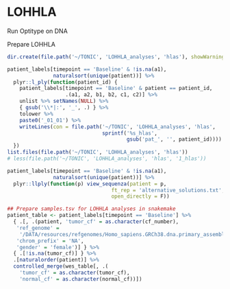 # LOHHLA

Run Optitype on DNA

Prepare LOHHLA

```r
dir.create(file.path('~/TONIC', 'LOHHLA_analyses', 'hlas'), showWarnings = F)

patient_labels[timepoint == 'Baseline' & !is.na(a1),
               naturalsort(unique(patient))] %>%
  plyr::l_ply(function(patient_id) {
    patient_labels[timepoint == 'Baseline' & patient == patient_id,
                   .(a1, a2, b1, b2, c1, c2)] %>%
    unlist %>% setNames(NULL) %>%
    { gsub('\\*|:', '_', .) } %>%
    tolower %>%
    paste0('_01_01') %>%
    writeLines(con = file.path('~/TONIC', 'LOHHLA_analyses', 'hlas',
                               sprintf('%s_hlas',
                                       gsub('pat_', '', patient_id))))
  })
list.files(file.path('~/TONIC', 'LOHHLA_analyses', 'hlas'))
# less(file.path('~/TONIC', 'LOHHLA_analyses', 'hlas', '1_hlas'))
```

```r
patient_labels[timepoint == 'Baseline' & !is.na(a1),
               naturalsort(unique(patient))] %>%
  plyr::llply(function(p) view_sequenza(patient = p,
                                  ft_rep = 'alternative_solutions.txt',
                                  open_directly = F))
```



```r
## Prepare samples.tsv for LOHHLA analyses in snakemake
patient_table <- patient_labels[timepoint == 'Baseline'] %>%
  { .[, .(patient, 'tumor_cf' = as.character(cf_number),
   'ref_genome' =
    '/DATA/resources/refgenomes/Homo_sapiens.GRCh38.dna.primary_assembly.fasta',
   'chrom_prefix' = 'NA',
   'gender' = 'female')] } %>%
  { .[!is.na(tumor_cf)] } %>%
  .[naturalorder(patient)] %>%
  controlled_merge(wes_table[, .(
    'tumor_cf' = as.character(tumor_cf),
    'normal_cf' = as.character(normal_cf))])
```

